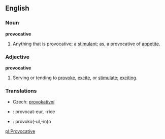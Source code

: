 ==English==

===Noun===

'''provocative'''

#Anything that is provocative; a [[stimulant]]; as, a provocative of [[appetite]].

===Adjective===

'''provocative'''

#Serving or tending to [[provoke]], [[excite]], or [[stimulate]]; [[exciting]].

===Translations===

*Czech: [[provokativní]]
* {{fr}} : provocat-eur, -rice
* {{io}} : provoko(-ul,-in)o

[[pl:Provocative]]